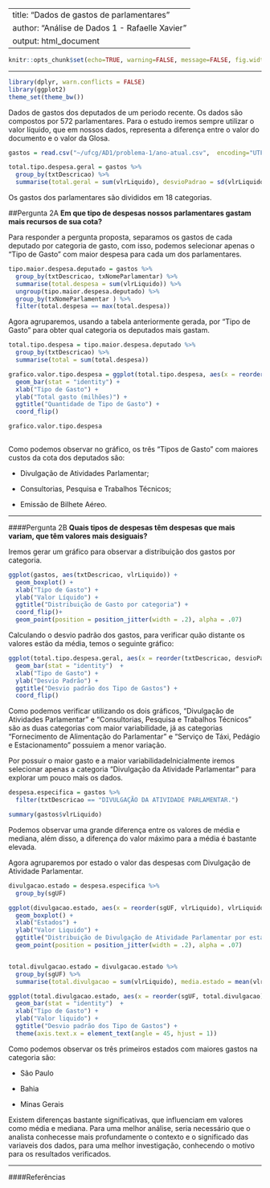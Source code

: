 
---
title: "Dados de gastos de parlamentares"
author: "Análise de Dados 1 - Rafaelle Xavier"
output: html_document
---

```r
knitr::opts_chunk$set(echo=TRUE, warning=FALSE, message=FALSE, fig.width=12, fig.height=6)
```

----

```r
library(dplyr, warn.conflicts = FALSE)
library(ggplot2)
theme_set(theme_bw())

```

Dados de gastos dos deputados de um periodo recente. Os dados são compostos por 572 parlamentares. Para o estudo iremos sempre utilizar o valor líquido, que em nossos dados, representa a diferença entre o valor do documento e o valor da Glosa.

```r
gastos = read.csv("~/ufcg/AD1/problema-1/ano-atual.csv",  encoding="UTF-8")
```

```r
total.tipo.despesa.geral = gastos %>% 
  group_by(txtDescricao) %>% 
  summarise(total.geral = sum(vlrLiquido), desvioPadrao = sd(vlrLiquido))
```

Os gastos dos parlamentares são divididos em 18 categorias.

##Pergunta 2A 
**Em que tipo de despesas nossos parlamentares gastam mais recursos de sua cota?**

Para responder a pergunta proposta, separamos os gastos de cada deputado por categoria de gasto, com isso, podemos selecionar apenas o "Tipo de Gasto" com maior despesa para cada um dos parlamentares.  

```r

tipo.maior.despesa.deputado = gastos %>% 
  group_by(txtDescricao, txNomeParlamentar) %>% 
  summarise(total.despesa = sum(vlrLiquido)) %>%
  ungroup(tipo.maior.despesa.deputado) %>%
  group_by(txNomeParlamentar ) %>% 
  filter(total.despesa == max(total.despesa))

```

Agora agruparemos, usando a tabela anteriormente gerada, por "Tipo de Gasto" para obter qual categoria os deputados mais gastam.

```r

total.tipo.despesa = tipo.maior.despesa.deputado %>%
  group_by(txtDescricao) %>%
  summarise(total = sum(total.despesa))

grafico.valor.tipo.despesa = ggplot(total.tipo.despesa, aes(x = reorder(txtDescricao, total/1e6),y = total/1e6)) +
  geom_bar(stat = "identity") +
  xlab("Tipo de Gasto") + 
  ylab("Total gasto (milhões)") +
  ggtitle("Quantidade de Tipo de Gasto") +
  coord_flip()

grafico.valor.tipo.despesa
         
```

Como podemos observar no gráfico, os três "Tipos de Gasto" com maiores custos da cota dos deputados são:

* Divulgação de Atividades Parlamentar;

* Consultorias, Pesquisa e Trabalhos Técnicos;
 
* Emissão de Bilhete Aéreo.

----

####Pergunta 2B
**Quais tipos de despesas têm despesas que mais variam, que têm valores mais desiguais?**

Iremos gerar um gráfico para observar a distribuição dos gastos por categoria. 

```r
ggplot(gastos, aes(txtDescricao, vlrLiquido)) + 
  geom_boxplot() + 
  xlab("Tipo de Gasto") + 
  ylab("Valor Líquido") + 
  ggtitle("Distribuição de Gasto por categoria") +
  coord_flip()+
  geom_point(position = position_jitter(width = .2), alpha = .07)

```

Calculando o desvio padrão dos gastos, para verificar quão distante os valores estão da média, temos o seguinte gráfico:

```r

ggplot(total.tipo.despesa.geral, aes(x = reorder(txtDescricao, desvioPadrao), y = desvioPadrao)) + 
  geom_bar(stat = "identity")  + 
  xlab("Tipo de Gasto") + 
  ylab("Desvio Padrão") +
  ggtitle("Desvio padrão dos Tipo de Gastos") +
  coord_flip()

```

Como podemos verificar utilizando os dois gráficos, "Divulgação de Atividades Parlamentar" e "Consultorias, Pesquisa e Trabalhos Técnicos" são as duas categorias com maior variabilidade, já as categorias "Fornecimento de Alimentação do Parlamentar" e "Serviço de Táxi, Pedágio e Estacionamento" possuiem a menor variação.

Por possuir o maior gasto e a maior variabilidadeInicialmente iremos selecionar apenas a categoria "Divulgação da Atividade Parlamentar" para explorar um pouco mais os dados.

```r
despesa.especifica = gastos %>% 
  filter(txtDescricao == "DIVULGAÇÃO DA ATIVIDADE PARLAMENTAR.")
```

``` r
summary(gastos$vlrLiquido)
```

Podemos observar uma grande diferença entre os valores de média e mediana, além disso, a diferença do valor máximo para a média é bastante elevada.

Agora agruparemos por estado o valor das despesas com Divulgação de Atividade Parlamentar.

```r
divulgacao.estado = despesa.especifica %>%
  group_by(sgUF)

ggplot(divulgacao.estado, aes(x = reorder(sgUF, vlrLiquido), vlrLiquido)) + 
  geom_boxplot() + 
  xlab("Estados") + 
  ylab("Valor Liquido") + 
  ggtitle("Distribuição de Divulgação de Atividade Parlamentar por estado") +
  geom_point(position = position_jitter(width = .2), alpha = .07)


total.divulgacao.estado = divulgacao.estado %>%
  group_by(sgUF) %>%
  summarise(total.divulgacao = sum(vlrLiquido), media.estado = mean(vlrLiquido))

ggplot(total.divulgacao.estado, aes(x = reorder(sgUF, total.divulgacao), y = total.divulgacao)) + 
  geom_bar(stat = "identity")  + 
  xlab("Tipo de Gasto") + 
  ylab("Valor liquido") +
  ggtitle("Desvio padrão dos Tipo de Gastos") + 
  theme(axis.text.x = element_text(angle = 45, hjust = 1))


```

Como podemos observar os três primeiros estados com maiores gastos na categoria são:

* São Paulo

* Bahia

* Minas Gerais
  
Existem diferenças bastante significativas, que influenciam em valores como média e mediana. Para uma melhor análise, seria necessário que o analista conhecesse mais profundamente o contexto e o significado das variaveis dos dados, para uma melhor investigação, conhecendo o motivo para os resultados verificados.

----

####Referências



